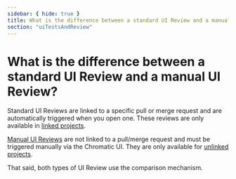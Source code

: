```yaml
---
sidebar: { hide: true }
title: What is the difference between a standard UI Review and a manual UI Review?
section: "uiTestsAndReview"
---
```


# What is the difference between a standard UI Review and a manual UI Review?

Standard UI Reviews are linked to a specific pull or merge request and are automatically triggered when you open one. These reviews are only available in [linked projects](/docs/access#linked-projects).

[Manual UI Reviews](/docs/manual-ui-review/) are not linked to a pull/merge request and must be triggered manually via the Chromatic UI. They are only available for [unlinked projects](/docs/access#unlinked-projects).

That said, both types of UI Review use the comparison mechanism.
